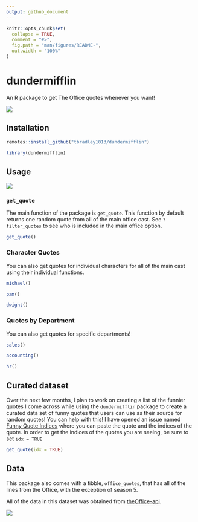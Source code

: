 ```yaml
---
output: github_document
---
```


<!-- README.md is generated from README.Rmd. Please edit that file -->

```r
knitr::opts_chunk$set(
  collapse = TRUE,
  comment = "#>",
  fig.path = "man/figures/README-",
  out.width = "100%"
)
```

# dundermifflin

An R package to get The Office quotes whenever you want!

![](https://media.giphy.com/media/Is1O1TWV0LEJi/giphy.gif)

## Installation

``` r
remotes::install_github("tbradley1013/dundermifflin")
```

```r
library(dundermifflin)
```

## Usage

![](https://media.giphy.com/media/5wWf7H89PisM6An8UAU/source.gif)

### `get_quote`

The main function of the package is `get_quote`. This function by default returns one random quote from all of the main office cast. See `?filter_quotes` to see who is included in the main office option. 

```r
get_quote()
```


### Character Quotes

You can also get quotes for individual characters for all of the main cast using their individual functions. 

```r
michael()

pam()

dwight()
```


### Quotes by Department

You can also get quotes for specific departments!

```r
sales()

accounting()

hr()
```


## Curated dataset

Over the next few months, I plan to work on creating a list of the funnier quotes I come across while using the `dundermifflin` package to create a curated data set of funny quotes that users can use as their source for random quotes! You can help with this! I have opened an issue named [Funny Quote Indices](https://github.com/tbradley1013/dundermifflin/issues/1) where you can paste the quote and the indices of the quote. In order to get the indices of the quotes you are seeing, be sure to set `idx = TRUE`

```r
get_quote(idx = TRUE)
```


## Data

This package also comes with a tibble, `office_quotes`, that has all of the lines from the Office, with the exception of season 5. 

All of the data in this dataset was obtained from [theOffice-api](https://github.com/anGie44/theOffice-api).


![](https://media.giphy.com/media/dsKnRuALlWsZG/giphy.gif)
